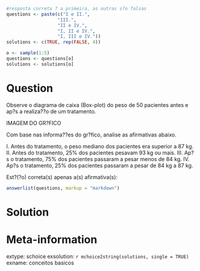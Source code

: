 ```r

#resposta correta ? a primeira, as outras s?o falsas
questions <- paste(c("I e II.",
                   "III.",
                   "II e IV.",
                   "I, II e IV.",
                   "I, III e IV."))
solutions <- c(TRUE, rep(FALSE, 4))

o <- sample(1:5)
questions <- questions[o]
solutions <- solutions[o]

```

Question
========

Observe o diagrama de caixa (Box-plot) do peso de 50 pacientes antes e ap?s a realiza??o de um tratamento.

IMAGEM DO GR?FICO

Com base nas informa??es do gr?fico, analise as afirmativas abaixo.

I. Antes do tratamento, o peso mediano dos pacientes era superior a 87 kg.
II. Antes do tratamento, 25% dos pacientes pesavam 93 kg ou mais.
III. Ap?s o tratamento, 75% dos pacientes passaram a pesar menos de 84 kg.
IV. Ap?s o tratamento, 25% dos pacientes passaram a pesar de 84 kg a 87 kg.

Est?(?o) correta(s) apenas a(s) afirmativa(s):

```r
answerlist(questions, markup = "markdown")
```

Solution
========



Meta-information
================
extype: schoice
exsolution: `r mchoice2string(solutions, single = TRUE)`
exname: conceitos basicos

